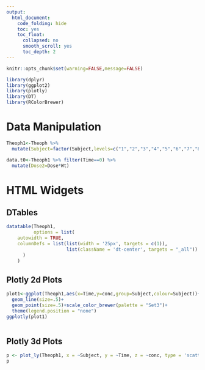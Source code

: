 ```yaml
---
output: 
  html_document:
    code_folding: hide
    toc: yes
    toc_float:
      collapsed: no
      smooth_scroll: yes
      toc_depth: 2
---
```


```r
knitr::opts_chunk$set(warning=FALSE,message=FALSE)

library(dplyr)
library(ggplot2)
library(plotly)
library(DT)
library(RColorBrewer)
```

# Data Manipulation
```r
Theoph1<-Theoph %>% 
  mutate(Subject=factor(Subject,levels=c("1","2","3","4","5","6","7","8","9","10","11","12")))

data.t0<-Theoph1 %>% filter(Time==0) %>% 
  mutate(Dose2=Dose*Wt)

```

# HTML Widgets {.tabset}

## DTables 
```r
datatable(Theoph1,
          options = list(
    autowidth = TRUE,
    columnDefs = list(list(width = '25px', targets = c(1)),
                      list(className = 'dt-center', targets = "_all"))
      )
    )
```

## Plotly 2d Plots

```r
plot1<-ggplot(Theoph1,aes(x=Time,y=conc,group=Subject,colour=Subject))+
  geom_line(size=.5)+
  geom_point(size=.5)+scale_color_brewer(palette = "Set3")+
  theme(legend.position = "none")
ggplotly(plot1)
  
```

## Plotly 3d Plots
```r

p <- plot_ly(Theoph1, x = ~Subject, y = ~Time, z = ~conc, type = 'scatter3d', mode = 'lines', color = ~Subject, colors="Set3")
p 
```
